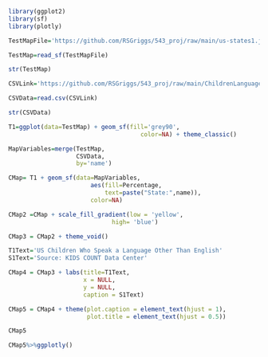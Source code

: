 ```r
library(ggplot2)
library(sf)
library(plotly)

TestMapFile='https://github.com/RSGriggs/543_proj/raw/main/us-states1.json'

TestMap=read_sf(TestMapFile)

str(TestMap)

CSVLink='https://github.com/RSGriggs/543_proj/raw/main/ChildrenLanguageAtHome1.csv'

CSVData=read.csv(CSVLink)

str(CSVData)

T1=ggplot(data=TestMap) + geom_sf(fill='grey90',
                                     color=NA) + theme_classic()

MapVariables=merge(TestMap,
                   CSVData, 
                   by='name')

CMap= T1 + geom_sf(data=MapVariables,
                       aes(fill=Percentage,
                           text=paste("State:",name)),
                       color=NA)

CMap2 =CMap + scale_fill_gradient(low = 'yellow',
                             high= 'blue')

CMap3 = CMap2 + theme_void()

T1Text='US Children Who Speak a Language Other Than English'
S1Text='Source: KIDS COUNT Data Center'

CMap4 = CMap3 + labs(title=T1Text,
                     x = NULL, 
                     y = NULL,
                     caption = S1Text)

CMap5 = CMap4 + theme(plot.caption = element_text(hjust = 1), 
                      plot.title = element_text(hjust = 0.5))

CMap5

CMap5%>%ggplotly()
```